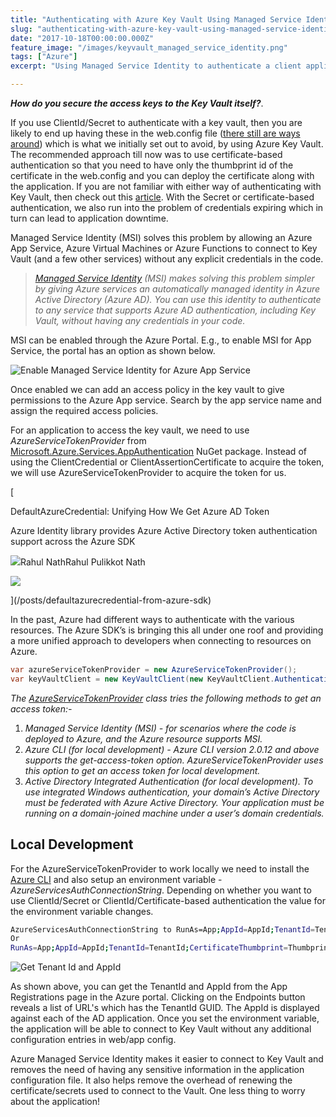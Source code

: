 ```yaml
---
title: "Authenticating with Azure Key Vault Using Managed Service Identity"
slug: "authenticating-with-azure-key-vault-using-managed-service-identity"
date: "2017-10-18T00:00:00.000Z"
feature_image: "/images/keyvault_managed_service_identity.png"
tags: ["Azure"]
excerpt: "Using Managed Service Identity to authenticate a client application to connect with Azure Key Vault"

---
```


**_How do you secure the access keys to the Key Vault itself?_**.

If you use ClientId/Secret to authenticate with a key vault, then you are likely to end up having these in the web.config file ([there still are ways around](/posts/keeping-sensitive-configuration-data-out-of-source-control/)) which is what we initially set out to avoid, by using Azure Key Vault. The recommended approach till now was to use certificate-based authentication so that you need to have only the thumbprint id of the certificate in the web.config and you can deploy the certificate along with the application. If you are not familiar with either way of authenticating with Key Vault, then check out this [article](/posts/authenticating-a-client-application-with-azure-key-vault/). With the Secret or certificate-based authentication, we also run into the problem of credentials expiring which in turn can lead to application downtime.

Managed Service Identity (MSI) solves this problem by allowing an Azure App Service, Azure Virtual Machines or Azure Functions to connect to Key Vault (and a few other services) without any explicit credentials in the code.

> _[Managed Service Identity](https://docs.microsoft.com/en-us/azure/active-directory/msi-overview) (MSI) makes solving this problem simpler by giving Azure services an automatically managed identity in Azure Active Directory (Azure AD). You can use this identity to authenticate to any service that supports Azure AD authentication, including Key Vault, without having any credentials in your code._

MSI can be enabled through the Azure Portal. E.g., to enable MSI for App Service, the portal has an option as shown below.

![Enable Managed Service Identity for Azure App Service](/images/keyvault_managed_service_identity.png)

Once enabled we can add an access policy in the key vault to give permissions to the Azure App service. Search by the app service name and assign the required access policies.

For an application to access the key vault, we need to use _AzureServiceTokenProvider_ from [Microsoft.Azure.Services.AppAuthentication](https://www.nuget.org/packages/Microsoft.Azure.Services.AppAuthentication/) NuGet package. Instead of using the ClientCredential or ClientAssertionCertificate to acquire the token, we will use AzureServiceTokenProvider to acquire the token for us.

[

DefaultAzureCredential: Unifying How We Get Azure AD Token

Azure Identity library provides Azure Active Directory token authentication support across the Azure SDK

![](/images/favicon.ico)Rahul NathRahul Pulikkot Nath

![](/images/pfx_security.jpg)

](/posts/defaultazurecredential-from-azure-sdk)

In the past, Azure had different ways to authenticate with the various resources. The Azure SDK’s is bringing this all under one roof and providing a more unified approach to developers when connecting to resources on Azure.

```csharp
var azureServiceTokenProvider = new AzureServiceTokenProvider();
var keyVaultClient = new KeyVaultClient(new KeyVaultClient.AuthenticationCallback(azureServiceTokenProvider.KeyVaultTokenCallback));
```
    

_The [AzureServiceTokenProvider](https://azure.microsoft.com/en-us/resources/samples/app-service-msi-keyvault-dotnet/) class tries the following methods to get an access token:-_

1.  _Managed Service Identity (MSI) - for scenarios where the code is deployed to Azure, and the Azure resource supports MSI._
2.  _Azure CLI (for local development) - Azure CLI version 2.0.12 and above supports the get-access-token option. AzureServiceTokenProvider uses this option to get an access token for local development._
3.  _Active Directory Integrated Authentication (for local development). To use integrated Windows authentication, your domain’s Active Directory must be federated with Azure Active Directory. Your application must be running on a domain-joined machine under a user’s domain credentials._

Local Development
-----------------

For the AzureServiceTokenProvider to work locally we need to install the [Azure CLI](https://docs.microsoft.com/en-us/cli/azure/install-azure-cli?view=azure-cli-latest) and also setup an environment variable - _AzureServicesAuthConnectionString_. Depending on whether you want to use ClientId/Secret or ClientId/Certificate-based authentication the value for the environment variable changes.

```bash
AzureServicesAuthConnectionString to RunAs=App;AppId=AppId;TenantId=TenantId;AppKey=Secret.
Or
RunAs=App;AppId=AppId;TenantId=TenantId;CertificateThumbprint=Thumbprint;CertificateStoreLocation=CurrentUser
```
    

![Get Tenant Id and AppId](/images/kkeyvault_msi_tenantId.png)

As shown above, you can get the TenantId and AppId from the App Registrations page in the Azure portal. Clicking on the Endpoints button reveals a list of URL's which has the TenantId GUID. The AppId is displayed against each of the AD application. Once you set the environment variable, the application will be able to connect to Key Vault without any additional configuration entries in web/app config.

Azure Managed Service Identity makes it easier to connect to Key Vault and removes the need of having any sensitive information in the application configuration file. It also helps remove the overhead of renewing the certificate/secrets used to connect to the Vault. One less thing to worry about the application!